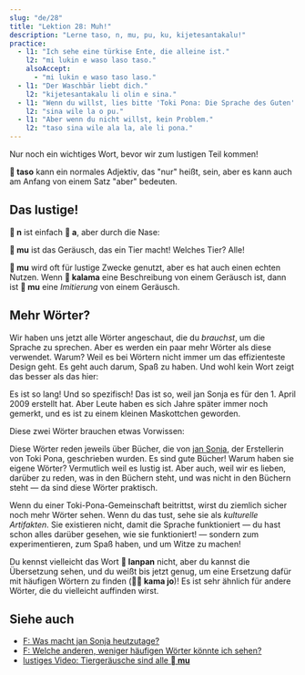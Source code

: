 ```yaml
---
slug: "de/28"
title: "Lektion 28: Muh!"
description: "Lerne taso, n, mu, pu, ku, kijetesantakalu!"
practice:
  - l1: "Ich sehe eine türkise Ente, die alleine ist."
    l2: "mi lukin e waso laso taso."
    alsoAccept:
      - "mi lukin e waso taso laso."
  - l1: "Der Waschbär liebt dich."
    l2: "kijetesantakalu li olin e sina."
  - l1: "Wenn du willst, lies bitte 'Toki Pona: Die Sprache des Guten' von Sonja Lang."
    l2: "sina wile la o pu."
  - l1: "Aber wenn du nicht willst, kein Problem."
    l2: "taso sina wile ala la, ale li pona."
---
```



Nur noch ein wichtiges Wort, bevor wir zum lustigen Teil kommen!

<List>
  <Word sl="taso" m="aber, alleine, nur" />
</List>

**󱥨 taso** kann ein normales Adjektiv, das "nur" heißt, sein, aber es kann auch am Anfang von einem Satz "aber" bedeuten.

<List>
  <Sentence sl="mi awen wan taso." m="Ich bleibe alleine." />
  <Sentence sl="taso mi awen pilin pona." m="Aber ich bleibe munter." />
</List>

## Das lustige!

**󱦆 n** ist einfach **󱤀 a**, aber durch die Nase:

<List>
  <Word sl="n" m="hmm, ähm" />
  <Sentence sl="n... mi sona ala." m="Ähm... ich weiß es nicht." />
</List>

**󱤹 mu** ist das Geräusch, das ein Tier macht! Welches Tier? Alle!

<List>
  <Word sl="mu" m="muh, miau, wau, kikeriki..." />
  <Sentence sl="soweli mute! mu mu mu mu mu mu." m="Sechs Kühe! <a target='_blank' href='https://www.youtube.com/watch?v=xxClPfZDn-E'>Muh muh muh muh muh muh</a>." />
</List>

**󱤹 mu** wird oft für lustige Zwecke genutzt, aber es hat auch einen echten Nutzen. Wenn **󱤕 kalama** eine Beschreibung von einem Geräusch ist, dann ist **󱤹 mu** eine *Imitierung* von einem Geräusch.

<List>
  <Sentence sl="mi kute e kalama suli." m="Ich habe ein lautes Geräusch gehört." />
  <Sentence sl="mi kute e mu suli." m="Ich habe einen lauten Knall gehört." />
</List>

## Mehr Wörter?

Wir haben uns jetzt alle Wörter angeschaut, die du *brauchst*, um die Sprache zu sprechen. Aber es werden ein paar mehr Wörter als diese verwendet. Warum? Weil es bei Wörtern nicht immer um das effizienteste Design geht. Es geht auch darum, Spaß zu haben. Und wohl kein Wort zeigt das besser als das hier:

<List>
  <Word sl="kijetesantakalu" m="Waschbär; waschbärartiges Tier, wie ein Katzenfrett, ein roter Panda, ein Wickelbär" />
</List>

Es ist so lang! Und so spezifisch! Das ist so, weil jan Sonja es für den 1. April 2009 erstellt hat. Aber Leute haben es sich Jahre später immer noch gemerkt, und es ist zu einem kleinen Maskottchen geworden.

Diese zwei Wörter brauchen etwas Vorwissen:

<List>
  <Word sl="pu" m="(mit) <i>Toki Pona: Die Sprache des Guten (2014)</i>, von jan Sonja (interagieren)" />
  <Word sl="ku" m="(mit) <i>Toki Pona Dictionary (2021)</i> (interagieren)" />
</List>

Diese Wörter reden jeweils über Bücher, die von [jan Sonja](https://tokipona.org), der Erstellerin von Toki Pona, geschrieben wurden. Es sind gute Bücher! Warum haben sie eigene Wörter? Vermutlich weil es lustig ist. Aber auch, weil wir es lieben, darüber zu reden, was in den Büchern steht, und was nicht in den Büchern steht — da sind diese Wörter praktisch.

Wenn du einer Toki-Pona-Gemeinschaft beitrittst, wirst du ziemlich sicher noch mehr Wörter sehen. Wenn du das tust, sehe sie als *kulturelle Artifakten*. Sie existieren nicht, damit die Sprache funktioniert — du hast schon alles darüber gesehen, wie sie funktioniert! — sondern zum experimentieren, zum Spaß haben, und um Witze zu machen!

<List>
  <Sentence sl="kijetesantakalu tonsi li lanpan ala lanpan e soko?" m="Stielt der nicht-binäre Waschbär Pilze?" />
</List>

Du kennst vielleicht das Wort **󱦅 lanpan** nicht, aber du kannst die Übersetzung sehen, und du weißt bis jetzt genug, um eine Ersetzung dafür mit häufigen Wörtern zu finden (**󱤖󱤓 kama jo**)! Es ist sehr ähnlich für andere Wörter, die du vielleicht auffinden wirst.

<Practice exercises={frontmatter.practice} client:load />

## Siehe auch
* [F: Was macht jan Sonja heutzutage?](de/jan-sonja/)
* [F: Welche anderen, weniger häufigen Wörter könnte ich sehen?](de/uncommon-words/)
* [lustiges Video: Tiergeräusche sind alle **󱤹 mu**](https://www.youtube.com/watch?v=zh-kLJI43xw)
